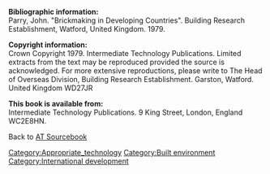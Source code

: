 '''Bibliographic information:'''<br/>
Parry, John. "Brickmaking in Developing Countries". Building Research Establishment, Watford, United Kingdom. 1979.


'''Copyright information:'''<br/>
Crown Copyright 1979. Intermediate Technology Publications. Limited extracts from the text may be reproduced provided the source is acknowledged.  For more extensive reproductions, please write to The Head of Overseas Division, Building Research Establishment. Garston, Watford. United Kingdom WD27JR


'''This book is available from:'''<br/>
Intermediate Technology Publications. 9 King Street, London, England WC2E8HN.


Back to [[AT Sourcebook]]
[[Category:Appropriate_technology]]
[[Category:Built environment]]
[[Category:International development]]